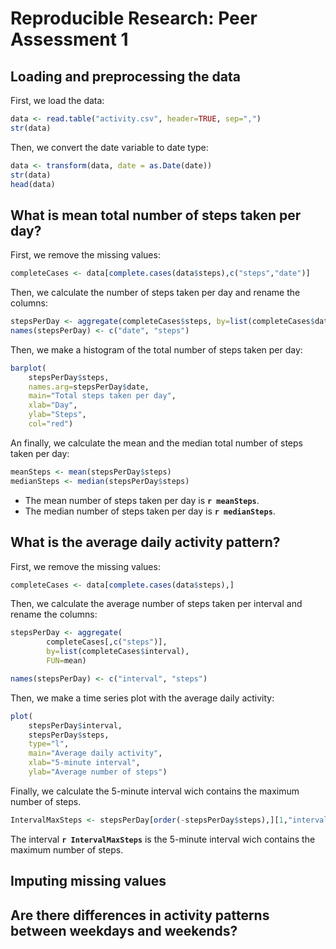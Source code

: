 # Reproducible Research: Peer Assessment 1



## Loading and preprocessing the data

First, we load the data:

```r
data <- read.table("activity.csv", header=TRUE, sep=",")
str(data)
```

Then, we convert the date variable to date type:

```r
data <- transform(data, date = as.Date(date))
str(data)
head(data)
```


## What is mean total number of steps taken per day?

First, we remove the missing values:

```r
completeCases <- data[complete.cases(data$steps),c("steps","date")]
```

Then, we calculate the number of steps taken per day and rename the columns:

```r
stepsPerDay <- aggregate(completeCases$steps, by=list(completeCases$date), FUN=sum)
names(stepsPerDay) <- c("date", "steps")
```

Then, we make a histogram of the total number of steps taken per day:

```r

barplot(
    stepsPerDay$steps, 
    names.arg=stepsPerDay$date,
    main="Total steps taken per day",
    xlab="Day",
    ylab="Steps",
    col="red")
```

An finally, we calculate the mean and the median total number of steps taken per day:

```r
meanSteps <- mean(stepsPerDay$steps)
medianSteps <- median(stepsPerDay$steps)
```

- The mean number of steps taken per day is **`r meanSteps`**.
- The median number of steps taken per day is **`r medianSteps`**.


## What is the average daily activity pattern?

First, we remove the missing values:

```r
completeCases <- data[complete.cases(data$steps),]
```

Then, we calculate the average number of steps taken per interval and rename the columns:

```r
stepsPerDay <- aggregate(
        completeCases[,c("steps")], 
        by=list(completeCases$interval), 
        FUN=mean)

names(stepsPerDay) <- c("interval", "steps")

```

Then, we make a time series plot with the average daily activity: 

```r
plot(
    stepsPerDay$interval, 
    stepsPerDay$steps, 
    type="l",
    main="Average daily activity",
    xlab="5-minute interval",
    ylab="Average number of steps")
```

Finally, we calculate the 5-minute interval wich contains the maximum number of steps.

```r
IntervalMaxSteps <- stepsPerDay[order(-stepsPerDay$steps),][1,"interval"]
```

The interval **`r IntervalMaxSteps`** is the 5-minute interval wich contains the maximum number of steps.


## Imputing missing values



## Are there differences in activity patterns between weekdays and weekends?
